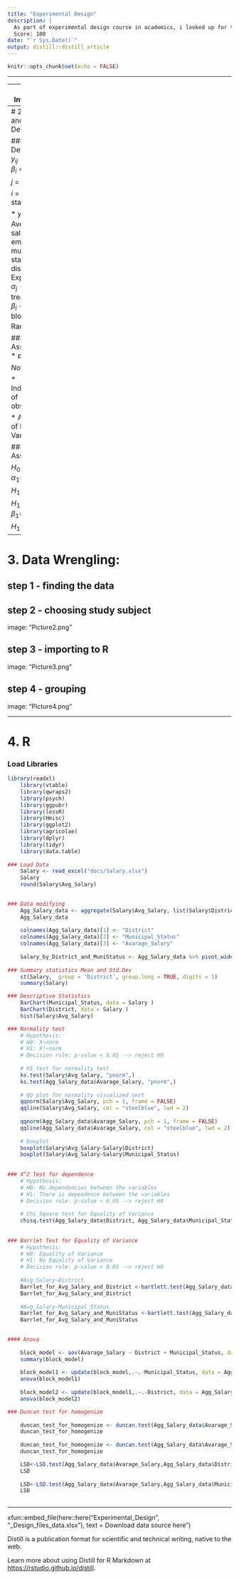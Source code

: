 ```yaml
---
title: "Experimental Design"
description: |
  As part of experimental design course in academics, i looked up for the parameters influancing housing prices. i used block model for this.
  Score: 100
date: "`r Sys.Date()`"
output: distill::distill_article
---
```


```r
knitr::opts_chunk$set(echo = FALSE)
```
---

---
# 1. Introduction


---
# 2. Model and Variables Definision:

### Definisions:
$y_{ij} = \mu + \alpha_{j}+\beta_{i} + \varepsilon_{ij}$

$j$ = District

$i$ = Municipal status

* $y_{ij}$ - Average salary for employees by municipal status and district 
* $\mu$ - Expectation 
* $\alpha_{j}$ - Impact of treatment j 
* $\beta_{i}$ - Effect of block i  
* $\varepsilon_{ij}$ - Random error 

### Model Assumptions:
* $\varepsilon_{ijk}$ ~ $Norm(0, Var^{2})$

* Independence of observations

* Assumption of Equal Variance

### Model Assumptions:

$H_{0}$: $\alpha_{1}$=$\alpha_{2}$=$\alpha_{3}$=$\alpha_{4}$

$H_{1}$: Else

$H_{1}$: $\beta_{1}$=$\beta_{2}$=$\beta_{3}$=$\beta_{4}$

$H_{1}$: Else

---

# 3. Data Wrengling:

## step 1 - finding the data


## step 2 - choosing study subject
image: "Picture2.png"

## step 3 - importing to R
image: "Picture3.png"

## step 4 - grouping
image: "Picture4.png"

---

# 4. R

### Load Libraries 
```r
library(readxl)
    library(vtable)
    library(qwraps2) 
    library(psych)
    library(ggpubr)
    library(lessR)
    library(Hmisc)
    library(ggplot2)
    library(agricolae)
    library(dplyr)
    library(tidyr)
    library(data.table)
    
### Load Data 
    Salary <- read_excel("docs/Salary.xlsx")
    Salary
    round(Salary$Avg_Salary)
    

### Data modifying 
    Agg_Salary_data <- aggregate(Salary$Avg_Salary, list(Salary$District,Salary$Municipal_Status), FUN=mean ,simplify = TRUE) 
    Agg_Salary_data
    
    colnames(Agg_Salary_data)[1] <- "District"
    colnames(Agg_Salary_data)[2] <- "Municipal_Status"
    colnames(Agg_Salary_data)[3] <- "Avarage_Salary"
    
    Salary_by_District_and_MuniStatus <- Agg_Salary_data %>% pivot_wider(names_from = "Municipal_Status",values_from = "Avarage_Salary")
    
### Summary statistics Mean and Std.Dev
    st(Salary,  group = 'District', group.long = TRUE, digits = 1)
    summary(Salary)

### Descriptive Statistics
    BarChart(Municipal_Status, data = Salary )
    BarChart(District, data = Salary )
    hist(Salary$Avg_Salary)

### Normality test
    # Hypothesis:
    # H0: X~norm
    # H1: X!~norm
    # Decision rule: p-value < 0.05 --> reject H0
    
    # KS test for normality test
    ks.test(Salary$Avg_Salary, "pnorm",)
    ks.test(Agg_Salary_data$Avarage_Salary, "pnorm",)
    
    # QQ plot for normality visualized test
    qqnorm(Salary$Avg_Salary, pch = 1, frame = FALSE)
    qqline(Salary$Avg_Salary, col = "steelblue", lwd = 2)
    
    qqnorm(Agg_Salary_data$Avarage_Salary, pch = 1, frame = FALSE)
    qqline(Agg_Salary_data$Avarage_Salary, col = "steelblue", lwd = 2)
    
    # boxplot
    boxplot(Salary$Avg_Salary~Salary$District)
    boxplot(Salary$Avg_Salary~Salary$Municipal_Status)
    
    
### X^2 Test for dependence 
    # Hypothesis:
    # H0: No dependencies between the variables 
    # H1: There is dependence between the variables 
    # Decision rule: p-value < 0.05 --> reject H0
    
    # Chi_Square test for Equality of Variance
    chisq.test(Agg_Salary_data$District, Agg_Salary_data$Municipal_Status)
    
    
### Barrlet Test for Equality of Variance
    # Hypothesis:
    # H0: Equality of Variance
    # H1: No Equality of Variance
    # Decision rule: p-value < 0.05 --> reject H0
    
    #Avg_Salary~District
    Barrlet_for_Avg_Salary_and_District <-bartlett.test(Agg_Salary_data$Avarage_Salary~Agg_Salary_data$District)
    Barrlet_for_Avg_Salary_and_District
    
    #Avg_Salary~Municipal_Status
    Barrlet_for_Avg_Salary_and_MuniStatus <-bartlett.test(Agg_Salary_data$Avarage_Salary~Agg_Salary_data$Municipal_Status)
    Barrlet_for_Avg_Salary_and_MuniStatus
    

#### Anova
    
    block_model <- aov(Avarage_Salary ~ District + Municipal_Status, data = Agg_Salary_data)
    summary(block_model)
    
    block_model1 <- update(block_model,.~.-Municipal_Status, data = Agg_Salary_data)
    anova(block_model1)
    
    block_model2 <- update(block_model1,.~.-District, data = Agg_Salary_data)
    anova(block_model2)

### Duncan test for homogenize 
    
    duncan_test_for_homogenize <- duncan.test(Agg_Salary_data$Avarage_Salary,Agg_Salary_data$District,11,581783)
    duncan_test_for_homogenize
    
    duncan_test_for_homogenize <- duncan.test(Agg_Salary_data$Avarage_Salary,Agg_Salary_data$Municipal_Status,11,581783)
    duncan_test_for_homogenize

    LSD<-LSD.test(Agg_Salary_data$Avarage_Salary,Agg_Salary_data$District,11,581783)
    LSD
    
    LSD<-LSD.test(Agg_Salary_data$Avarage_Salary,Agg_Salary_data$Municipal_Status,11,581783)
    LSD
    
```

---

xfun::embed_file(here::here("Experimental_Design", "\docs\Experimental_Design_files\lamas_data.xlsx"), text = Download data source here")


<div style="text-align: center>

<img src="path.jpf" width="600px" min-width="300px" max width="300px" />

</div>





Distill is a publication format for scientific and technical writing, native to the web. 

Learn more about using Distill for R Markdown at <https://rstudio.github.io/distill>.





